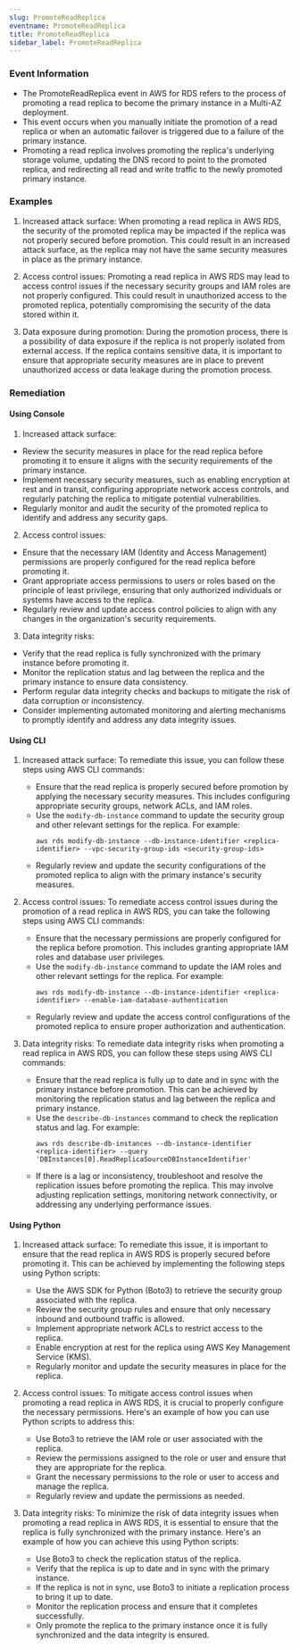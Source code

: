 ```yaml
--- 
slug: PromoteReadReplica
eventname: PromoteReadReplica
title: PromoteReadReplica
sidebar_label: PromoteReadReplica
---
```

                       
### Event Information

- The PromoteReadReplica event in AWS for RDS refers to the process of promoting a read replica to become the primary instance in a Multi-AZ deployment.
- This event occurs when you manually initiate the promotion of a read replica or when an automatic failover is triggered due to a failure of the primary instance.
- Promoting a read replica involves promoting the replica's underlying storage volume, updating the DNS record to point to the promoted replica, and redirecting all read and write traffic to the newly promoted primary instance.


### Examples

1. Increased attack surface: When promoting a read replica in AWS RDS, the security of the promoted replica may be impacted if the replica was not properly secured before promotion. This could result in an increased attack surface, as the replica may not have the same security measures in place as the primary instance.

2. Access control issues: Promoting a read replica in AWS RDS may lead to access control issues if the necessary security groups and IAM roles are not properly configured. This could result in unauthorized access to the promoted replica, potentially compromising the security of the data stored within it.

3. Data exposure during promotion: During the promotion process, there is a possibility of data exposure if the replica is not properly isolated from external access. If the replica contains sensitive data, it is important to ensure that appropriate security measures are in place to prevent unauthorized access or data leakage during the promotion process.

### Remediation

#### Using Console

1. Increased attack surface:
- Review the security measures in place for the read replica before promoting it to ensure it aligns with the security requirements of the primary instance.
- Implement necessary security measures, such as enabling encryption at rest and in transit, configuring appropriate network access controls, and regularly patching the replica to mitigate potential vulnerabilities.
- Regularly monitor and audit the security of the promoted replica to identify and address any security gaps.

2. Access control issues:
- Ensure that the necessary IAM (Identity and Access Management) permissions are properly configured for the read replica before promoting it.
- Grant appropriate access permissions to users or roles based on the principle of least privilege, ensuring that only authorized individuals or systems have access to the replica.
- Regularly review and update access control policies to align with any changes in the organization's security requirements.

3. Data integrity risks:
- Verify that the read replica is fully synchronized with the primary instance before promoting it.
- Monitor the replication status and lag between the replica and the primary instance to ensure data consistency.
- Perform regular data integrity checks and backups to mitigate the risk of data corruption or inconsistency.
- Consider implementing automated monitoring and alerting mechanisms to promptly identify and address any data integrity issues.

#### Using CLI

1. Increased attack surface: To remediate this issue, you can follow these steps using AWS CLI commands:
   - Ensure that the read replica is properly secured before promotion by applying the necessary security measures. This includes configuring appropriate security groups, network ACLs, and IAM roles.
   - Use the `modify-db-instance` command to update the security group and other relevant settings for the replica. For example:
     ```
     aws rds modify-db-instance --db-instance-identifier <replica-identifier> --vpc-security-group-ids <security-group-ids>
     ```
   - Regularly review and update the security configurations of the promoted replica to align with the primary instance's security measures.

2. Access control issues: To remediate access control issues during the promotion of a read replica in AWS RDS, you can take the following steps using AWS CLI commands:
   - Ensure that the necessary permissions are properly configured for the replica before promotion. This includes granting appropriate IAM roles and database user privileges.
   - Use the `modify-db-instance` command to update the IAM roles and other relevant settings for the replica. For example:
     ```
     aws rds modify-db-instance --db-instance-identifier <replica-identifier> --enable-iam-database-authentication
     ```
   - Regularly review and update the access control configurations of the promoted replica to ensure proper authorization and authentication.

3. Data integrity risks: To remediate data integrity risks when promoting a read replica in AWS RDS, you can follow these steps using AWS CLI commands:
   - Ensure that the read replica is fully up to date and in sync with the primary instance before promotion. This can be achieved by monitoring the replication status and lag between the replica and primary instance.
   - Use the `describe-db-instances` command to check the replication status and lag. For example:
     ```
     aws rds describe-db-instances --db-instance-identifier <replica-identifier> --query 'DBInstances[0].ReadReplicaSourceDBInstanceIdentifier'
     ```
   - If there is a lag or inconsistency, troubleshoot and resolve the replication issues before promoting the replica. This may involve adjusting replication settings, monitoring network connectivity, or addressing any underlying performance issues.

#### Using Python

1. Increased attack surface: To remediate this issue, it is important to ensure that the read replica in AWS RDS is properly secured before promoting it. This can be achieved by implementing the following steps using Python scripts:

   - Use the AWS SDK for Python (Boto3) to retrieve the security group associated with the replica.
   - Review the security group rules and ensure that only necessary inbound and outbound traffic is allowed.
   - Implement appropriate network ACLs to restrict access to the replica.
   - Enable encryption at rest for the replica using AWS Key Management Service (KMS).
   - Regularly monitor and update the security measures in place for the replica.

2. Access control issues: To mitigate access control issues when promoting a read replica in AWS RDS, it is crucial to properly configure the necessary permissions. Here's an example of how you can use Python scripts to address this:

   - Use Boto3 to retrieve the IAM role or user associated with the replica.
   - Review the permissions assigned to the role or user and ensure that they are appropriate for the replica.
   - Grant the necessary permissions to the role or user to access and manage the replica.
   - Regularly review and update the permissions as needed.

3. Data integrity risks: To minimize the risk of data integrity issues when promoting a read replica in AWS RDS, it is essential to ensure that the replica is fully synchronized with the primary instance. Here's an example of how you can achieve this using Python scripts:

   - Use Boto3 to check the replication status of the replica.
   - Verify that the replica is up to date and in sync with the primary instance.
   - If the replica is not in sync, use Boto3 to initiate a replication process to bring it up to date.
   - Monitor the replication process and ensure that it completes successfully.
   - Only promote the replica to the primary instance once it is fully synchronized and the data integrity is ensured.


 